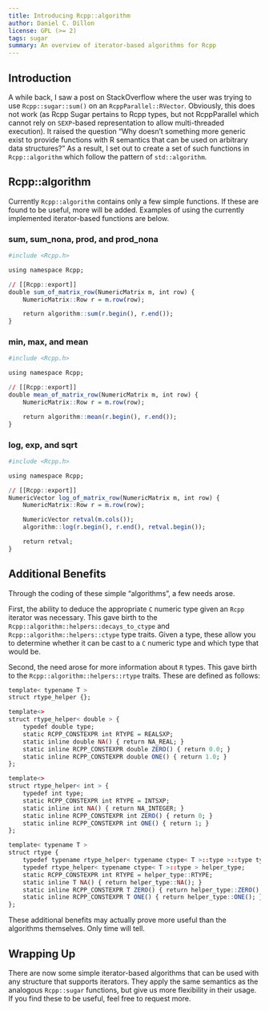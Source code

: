 ```yaml
---
title: Introducing Rcpp::algorithm
author: Daniel C. Dillon
license: GPL (>= 2)
tags: sugar
summary: An overview of iterator-based algorithms for Rcpp
---
```


## Introduction

A while back, I saw a post on StackOverflow where the user was trying to use
`Rcpp::sugar::sum()` on an `RcppParallel::RVector`.  Obviously, this does not
work (as Rcpp Sugar pertains to Rcpp types, but not RcppParallel which cannot
rely on `SEXP`-based representation to allow multi-threaded execution). It
raised the question "Why doesn't something more generic exist to 
provide functions with R semantics that can be used on arbitrary data
structures?"  As a result, I set out to create a set of such functions
in `Rcpp::algorithm` which follow the pattern of `std::algorithm`.

## Rcpp::algorithm

Currently `Rcpp::algorithm` contains only a few simple
functions. If these are found to be useful, more will be added.  Examples
of using the currently implemented iterator-based functions are below.

### sum, sum\_nona, prod, and prod\_nona
```r
#include <Rcpp.h>

using namespace Rcpp;

// [[Rcpp::export]]
double sum_of_matrix_row(NumericMatrix m, int row) {
    NumericMatrix::Row r = m.row(row);

    return algorithm::sum(r.begin(), r.end());
}
```

### min, max, and mean
```r
#include <Rcpp.h>

using namespace Rcpp;

// [[Rcpp::export]]
double mean_of_matrix_row(NumericMatrix m, int row) {
    NumericMatrix::Row r = m.row(row);

    return algorithm::mean(r.begin(), r.end());
}
```

### log, exp, and sqrt
```r
#include <Rcpp.h>

using namespace Rcpp;

// [[Rcpp::export]]
NumericVector log_of_matrix_row(NumericMatrix m, int row) {
    NumericMatrix::Row r = m.row(row);

    NumericVector retval(m.cols());
    algorithm::log(r.begin(), r.end(), retval.begin());

    return retval;
}
```

## Additional Benefits
Through the coding of these simple "algorithms", a few needs arose.

First, the ability to deduce the appropriate `C` numeric type given an `Rcpp`
iterator was necessary.  This gave birth to the
`Rcpp::algorithm::helpers::decays_to_ctype` and
`Rcpp::algorithm::helpers::ctype` type traits.  Given a type, these allow you
to determine whether it can be cast to a `C` numeric type and which type that
would be.

Second, the need arose for more information about `R` types.  This gave birth
to the `Rcpp::algorithm::helpers::rtype` traits.  These are defined as
follows:

```r
template< typename T >
struct rtype_helper {};

template<>
struct rtype_helper< double > {
    typedef double type;
    static RCPP_CONSTEXPR int RTYPE = REALSXP;
    static inline double NA() { return NA_REAL; }
    static inline RCPP_CONSTEXPR double ZERO() { return 0.0; }
    static inline RCPP_CONSTEXPR double ONE() { return 1.0; }
};

template<>
struct rtype_helper< int > {
    typedef int type;
    static RCPP_CONSTEXPR int RTYPE = INTSXP;
    static inline int NA() { return NA_INTEGER; }
    static inline RCPP_CONSTEXPR int ZERO() { return 0; }
    static inline RCPP_CONSTEXPR int ONE() { return 1; }
};

template< typename T >
struct rtype {
    typedef typename rtype_helper< typename ctype< T >::type >::type type;
    typedef rtype_helper< typename ctype< T >::type > helper_type;
    static RCPP_CONSTEXPR int RTYPE = helper_type::RTYPE;
    static inline T NA() { return helper_type::NA(); }
    static inline RCPP_CONSTEXPR T ZERO() { return helper_type::ZERO(); }
    static inline RCPP_CONSTEXPR T ONE() { return helper_type::ONE(); }
};
```

These additional benefits may actually prove more useful than the algorithms
themselves.  Only time will tell.

## Wrapping Up

There are now some simple iterator-based algorithms that can be used with any
structure that supports iterators.  They apply the same semantics as the
analogous `Rcpp::sugar` functions, but give us more flexibility in their
usage.  If you find these to be useful, feel free to request more.
